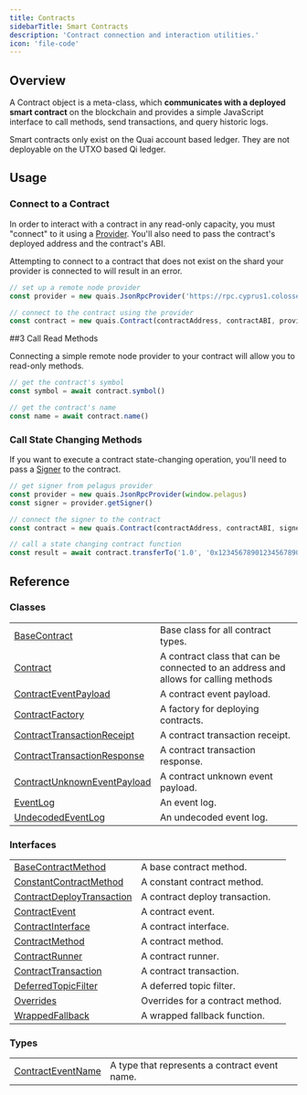 ```yaml
---
title: Contracts
sidebarTitle: Smart Contracts
description: 'Contract connection and interaction utilities.'
icon: 'file-code'
---
```


## Overview

A Contract object is a meta-class, which **communicates with a deployed smart contract** on the blockchain and provides a simple JavaScript interface to call methods, send transactions, and query historic logs.

Smart contracts only exist on the Quai account based ledger. They are not deployable on the UTXO based Qi ledger.

## Usage

### Connect to a Contract

In order to interact with a contract in any read-only capacity, you must "connect" to it using a [Provider](/sdk/content/interfaces/Provider). You'll also need to pass the contract's deployed address and the contract's ABI.

<Warning>
  Attempting to connect to a contract that does not exist on the shard your provider is connected to will result in an error.
</Warning>

```js
// set up a remote node provider
const provider = new quais.JsonRpcProvider('https://rpc.cyprus1.colosseum.quaiscan.io')

// connect to the contract using the provider
const contract = new quais.Contract(contractAddress, contractABI, provider)
```

##3 Call Read Methods

Connecting a simple remote node provider to your contract will allow you to read-only methods.

```js
// get the contract's symbol
const symbol = await contract.symbol()

// get the contract's name
const name = await contract.name()
```

### Call State Changing Methods

If you want to execute a contract state-changing operation, you'll need to pass a [Signer](/sdk/content/interfaces/Signer) to the contract.

```js
// get signer from pelagus provider
const provider = new quais.JsonRpcProvider(window.pelagus)
const signer = provider.getSigner()

// connect the signer to the contract
const contract = new quais.Contract(contractAddress, contractABI, signer)

// call a state changing contract function
const result = await contract.transferTo('1.0', '0x1234567890123456789012345678901234567890')
```

## Reference

### Classes

|                                                                             |                                                                                     |
| --------------------------------------------------------------------------- | ----------------------------------------------------------------------------------- |
| [BaseContract](/content/classes/BaseContract)                               | Base class for all contract types.                                                  |
| [Contract](/content/classes/Contract)                                       | A contract class that can be connected to an address and allows for calling methods |
| [ContractEventPayload](/content/classes/ContractEventPayload)               | A contract event payload.                                                           |
| [ContractFactory](/content/classes/ContractFactory)                         | A factory for deploying contracts.                                                  |
| [ContractTransactionReceipt](/content/classes/ContractTransactionReceipt)   | A contract transaction receipt.                                                     |
| [ContractTransactionResponse](/content/classes/ContractTransactionResponse) | A contract transaction response.                                                    |
| [ContractUnknownEventPayload](/content/classes/ContractUnknownEventPayload) | A contract unknown event payload.                                                   |
| [EventLog](/content/classes/EventLog)                                       | An event log.                                                                       |
| [UndecodedEventLog](/content/classes/UndecodedEventLog)                     | An undecoded event log.                                                             |

### Interfaces

|                                                                            |                                  |
| -------------------------------------------------------------------------- | -------------------------------- |
| [BaseContractMethod](/content/interfaces/BaseContractMethod)               | A base contract method.          |
| [ConstantContractMethod](/content/interfaces/ConstantContractMethod)       | A constant contract method.      |
| [ContractDeployTransaction](/content/interfaces/ContractDeployTransaction) | A contract deploy transaction.   |
| [ContractEvent](/content/interfaces/ContractEvent)                         | A contract event.                |
| [ContractInterface](/content/interfaces/ContractInterface)                 | A contract interface.            |
| [ContractMethod](/content/interfaces/ContractMethod)                       | A contract method.               |
| [ContractRunner](/content/interfaces/ContractRunner)                       | A contract runner.               |
| [ContractTransaction](/content/interfaces/ContractTransaction)             | A contract transaction.          |
| [DeferredTopicFilter](/content/interfaces/DeferredTopicFilter)             | A deferred topic filter.         |
| [Overrides](/content/interfaces/Overrides)                                 | Overrides for a contract method. |
| [WrappedFallback](/content/interfaces/WrappedFallback)                     | A wrapped fallback function.     |

### Types

|                                                              |                                               |
| ------------------------------------------------------------ | --------------------------------------------- |
| [ContractEventName](/content/type-aliases/ContractEventName) | A type that represents a contract event name. |
